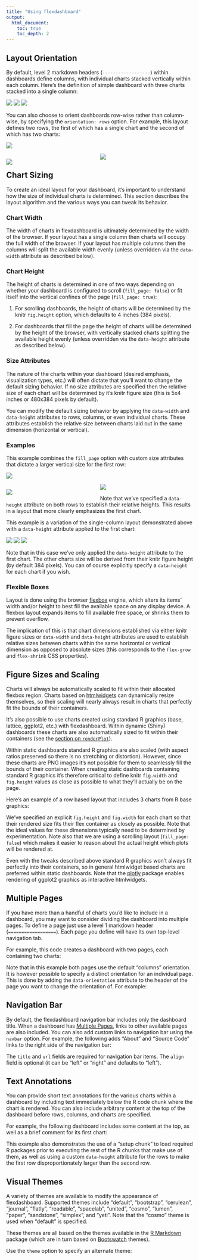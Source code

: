 ```yaml
---
title: "Using flexdashboard"
output:
  html_document:
    toc: true
    toc_depth: 2
---
```


## Layout Orientation

By default, level 2 markdown headers (`------------------`) within dashboards define columns, with individual charts stacked vertically within each column. Here's the definition of simple dashboard with three charts stacked into a single column:

<div class="row">

<div class="col-md-5">
<div id="singlecolumn"></div>
<script type="text/javascript">loadSnippet('singlecolumn')</script>
</div>

<div class="col-md-7">
<div height="470px" width="100%">
<img class="holder" src="holder.js/100px157?size=28&amp;text=Chart 1">
<img class="holder" src="holder.js/100px157?size=28&amp;text=Chart 2">
<img class="holder" src="holder.js/100px157?size=28&amp;text=Chart 3">
</div>
</div>

</div>

You can also choose to orient dashboards row-wise rather than column-wise, by specifying the `orientation: rows` option. For example, this layout defines two rows, the first of which has a single chart and the second of which has two charts:

<div class="row">

<div class="col-md-5">
<div id="roworientation"></div>
<script type="text/javascript">loadSnippet('roworientation')</script>
</div>

<div class="col-md-7">
<div height="496px" width="100%">
<img class="holder" src="holder.js/100px250?size=28&amp;text=Chart 1">
<div>
<div style="float: left; width: 50%;">
<img class="holder" src="holder.js/100px250?size=28&amp;text=Chart 2">
</div>
<div style="margin-left: 50%;">
<img class="holder" src="holder.js/100px250?size=28&amp;text=Chart 3">
</div>
</div>
</div>
</div>

</div>


## Chart Sizing

To create an ideal layout for your dashboard, it's important to understand how the size of individual charts is determined. This section describes the layout algorithm and the various ways you can tweak its behavior.

### Chart Width

The width of charts in flexdashboard is ultimately determined by the width of the browser. If your layout has a single column then charts will occupy the full width of the browser. If your layout has multiple columns then the columns will split the available width evenly (unless overridden via the `data-width` attribute as described below).

### Chart Height

The height of charts is determined in one of two ways depending on whether your dashboard is configured to scroll (`fill_page: false`) or fit itself into the vertical confines of the page (`fill_page: true`):

1. For scrolling dashboards, the height of charts will be determined by the knitr `fig.height` option, which defaults to 4 inches (384 pixels).

2. For dashboards that fill the page the height of charts will be determined by the height of the browser, with vertically stacked charts splitting the available height evenly (unless overridden via the `data-height` attribute as described below).

### Size Attributes

The nature of the charts within your dashboard (desired emphasis, visualization types, etc.) will often dictate that you'll want to change the default sizing behavior. If no size attributes are specified then the relative size of each chart will be determined by it's knitr figure size (this is 5x4 inches or 480x384 pixels by default).

You can modify the default sizing behavior by applying the `data-width` and `data-height` attributes to rows, columns, or even individual charts. These attributes establish the relative size between charts laid out in the same dimension (horizontal or vertical).

### Examples

This example combines the `fill_page` option with custom size attributes that dictate a larger vertical size for the first row:

<div class="row">
<div class="col-md-5">
<div id="chartsizing"></div>
<script type="text/javascript">loadSnippet('chartsizing')</script>
</div>

<div class="col-md-7">
<div height="470px" width="100%">
<img class="holder" src="holder.js/100px330?size=28&amp;text=Chart 1">
<div>
<div style="float: left; width: 50%;">
<img class="holder" src="holder.js/100px187?size=28&amp;text=Chart 2">
</div>
<div style="margin-left: 50%;">
<img class="holder" src="holder.js/100px187?size=28&amp;text=Chart 3">
</div>
</div>
</div>
</div>

</div>

Note that we've specified a `data-height` attribute on both rows to establish their relative heights. This results in a layout that more clearly emphasizes the first chart.

This example is a variation of the single-column layout demonstrated above with a `data-height` attribute applied to the first chart:

<div class="row">
<div class="col-md-5">
<div id="chartdataheight"></div>
<script type="text/javascript">loadSnippet('chartdataheight')</script>
</div>

<div class="col-md-7">
<div height="470px" width="100%">
<img class="holder" src="holder.js/100px230?size=28&amp;text=Chart 1">
<img class="holder" src="holder.js/100px120?size=28&amp;text=Chart 2">
<img class="holder" src="holder.js/100px120?size=28&amp;text=Chart 3">
</div>
</div>

</div>

Note that in this case we've only applied the `data-height` attribute to the first chart. The other charts size will be derived from their knitr figure height (by default 384 pixels). You can of course explicitly specify a `data-height` for each chart if you wish.

### Flexible Boxes

Layout is done using the browser [flexbox](https://developer.mozilla.org/en-US/docs/Web/CSS/CSS_Flexible_Box_Layout/Using_CSS_flexible_boxes) engine, which alters its items' width and/or height to best fill the available space on any display device. A flexbox layout expands items to fill available free space, or shrinks them to prevent overflow.

The implication of this is that chart dimensions established via either knitr figure sizes or `data-width` and `data-height` attributes are used to establish relative sizes between charts within the same horizontal or vertical dimension as opposed to absolute sizes (this corresponds to the `flex-grow` and `flex-shrink` CSS properties).


## Figure Sizes and Scaling

Charts will always be automatically scaled to fit within their allocated flexbox region. Charts based on [htmlwidgets](http://www.htmlwidgets.org) can dynamically resize themselves, so their scaling will nearly always result in charts that perfectly fit the bounds of their containers.

It's also possible to use charts created using standard R graphics (base, lattice, ggplot2, etc.) with flexdashboard. Within dynamic (Shiny) dashboards these charts are also automatically sized to fit within their containers (see the [section on `renderPlot`](shiny.html#TODO)).

Within static dashboards standard R graphics are also scaled (with aspect ratios preserved so there is no stretching or distortion). However, since these charts are PNG images it's not possible for them to seamlessly fill the bounds of their container. When creating static dashboards containing standard R graphics it's therefore critical to define knitr `fig.width` and `fig.height` values as close as possible to what they'll actually be on the page.

Here's an example of a row based layout that includes 3 charts from R base graphics:

<div id="figuresizes"></div>
<script type="text/javascript">loadSnippet('figuresizes')</script>


We've specified an explicit `fig.height` and `fig.width` for each chart so that their rendered size fits their flex container as closely as possible. Note that the ideal values for these dimensions typically need to be determined by experimentation. Note also that we are using a scrolling layout (`fill_page: false`) which makes it easier to reason about the actual height which plots will be rendered at.

Even with the tweaks described above standard R graphics won't always fit perfectly into their containers, so in general htmlwidget based charts are preferred within static dashboards. Note that the [plotly](https://plot.ly/ggplot2/) package enables rendering of ggplot2 graphics as interactive htmlwidgets.

## Multiple Pages

If you have more than a handful of charts you'd like to include in a dashboard, you may want to consider dividing the dashboard into multiple pages. To define a page just use a level 1 markdown header (`==================`). Each page you define will have its own top-level navigation tab.

For example, this code creates a dashboard with two pages, each containing two charts:

<div id="multiplepages"></div>
<script type="text/javascript">loadSnippet('multiplepages')</script>

Note that in this example both pages use the default "columns" orientation. It is however possible to specify a distinct orientation for an individual page. This is done by adding the `data-orientation` attribute to the header of the page you want to change the orientation of. For example:

<div id="pageorientation"></div>
<script type="text/javascript">loadSnippet('pageorientation')</script>

## Navigation Bar

By default, the flexdashboard navigation bar includes only the dashboard title. When a dashboard has [Multiple Pages], links to other available pages are also included. You can also add custom links to navigation bar using the `navbar` option. For example, the following adds "About" and "Source Code" links to the right side of the navigation bar:

<div id="navbarlinks"></div>
<script type="text/javascript">loadSnippet('navbarlinks')</script>

The `title` and `url` fields are required for navigation bar items. The `align` field is optional (it can be "left" or "right" and defaults to "left").

## Text Annotations

You can provide short text annotations for the various charts within a dashboard by including text immediately below the R code chunk where the chart is rendered. You can also include arbitrary content at the top of the dashboard before rows, columns, and charts are specified.

For example, the following dashboard includes some content at the top, as well as a brief comment for its first chart:

<div id="textannotation"></div>
<script type="text/javascript">loadSnippet('textannotation')</script>

This example also demonstrates the use of a "setup chunk" to load required R packages prior to executing the rest of the R chunks that make use of them, as well as using a custom `data-height` attribute for the rows to make the first row disproportionately larger than the second row.

## Visual Themes

A variety of themes are available to modify the appearance of flexdashboard. Supported themes include "default", "bootstrap", "cerulean", "journal", "flatly", "readable", "spacelab", "united", "cosmo", "lumen", "paper", "sandstone", "simplex", and "yeti". Note that the "cosmo" theme is used when "default" is specified.

These themes are all based on the themes available in the [R Markdown](http://rmarkdown.rstudio.com) package (which are in turn based on [Bootswatch](https://bootswatch.com/) themes).

Use the `theme` option to specify an alternate theme:

<div id="themes"></div>
<script type="text/javascript">loadSnippet('themes')</script>
